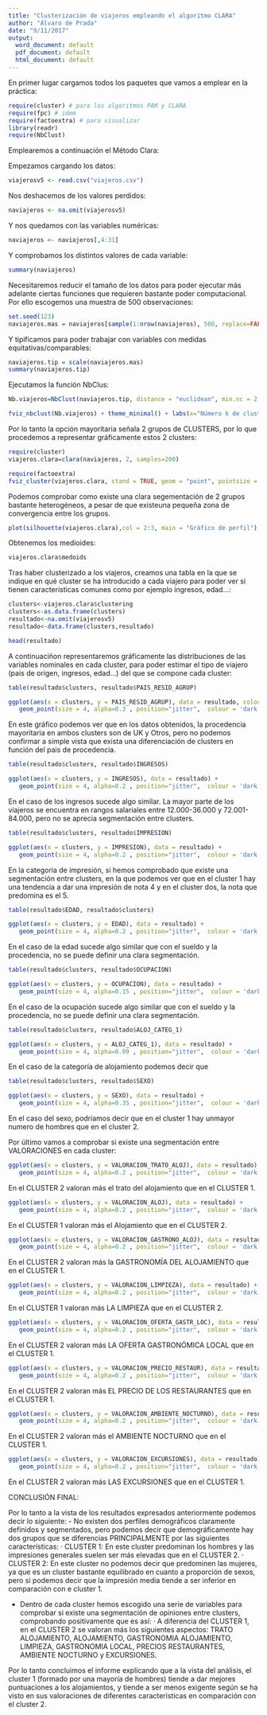 ```yaml
---
title: "Clusterización de viajeros empleando el algoritmo CLARA"
author: "Álvaro de Prada"
date: "9/11/2017"
output:
  word_document: default
  pdf_document: default
  html_document: default
---
```


En primer lugar cargamos todos los paquetes que vamos a emplear en la práctica:
```r
require(cluster) # para los algoritmos PAM y CLARA 
require(fpc) # idem
require(factoextra) # para visualizar
library(readr)
require(NbClust)
```

Emplearemos a continuación el Método Clara:

Empezamos cargando los datos:
```r
viajerosv5 <- read.csv("viajeros.csv")
```
Nos deshacemos de los valores perdidos:
```r
naviajeros <- na.omit(viajerosv5)
```
Y nos quedamos con las variables numéricas:
```r
naviajeros <- naviajeros[,4:31]
```
Y comprobamos los distintos valores de cada variable:
```r
summary(naviajeros)
```

Necesitaremos reducir el tamaño de los datos para poder ejecutar más adelante ciertas funciones que requieren bastante poder computacional. Por ello escogemos una muestra de 500 observaciones:
```r
set.seed(123)
naviajeros.mas = naviajeros[sample(1:nrow(naviajeros), 500, replace=FALSE),] 
```

Y tipificamos para poder trabajar con variables con medidas equitativas/comparables:
```r
naviajeros.tip = scale(naviajeros.mas)
summary(naviajeros.tip)
```

Ejecutamos la función NbClus:
```r
Nb.viajeros=NbClust(naviajeros.tip, distance = "euclidean", min.nc = 2, max.nc = 10, method = "complete", index ="all")
```
```r
fviz_nbclust(Nb.viajeros) + theme_minimal() + labs(x="Número k de clusters", y="Frecuencia")
```
Por lo tanto la opción mayoritaria señala 2 grupos de CLUSTERS, por lo que procedemos a representar gráficamente estos 2 clusters:
```r
require(cluster)
viajeros.clara=clara(naviajeros, 2, samples=200)
```
```r
require(factoextra)
fviz_cluster(viajeros.clara, stand = TRUE, geom = "point", pointsize = 1)
```

Podemos comprobar como existe una clara segementación de 2 grupos bastante heterogéneos, a pesar de que existeuna pequeña zona de convergencia entre los grupos.
```r
plot(silhouette(viajeros.clara),col = 2:3, main = "Gráfico de perfil")
```

Obtenemos los medioides:
```r
viajeros.clara$medoids
```

Tras haber clusterizado a los viajeros, creamos una tabla en la que se indique en qué cluster se ha introducido a cada viajero para poder ver si tienen características comunes como por ejemplo ingresos, edad...:
```r
clusters<-viajeros.clara$clustering
clusters<-as.data.frame(clusters)                        
resultado<-na.omit(viajerosv5)
resultado<-data.frame(clusters,resultado)
```

```r
head(resultado)
```

A continuaciñon representaremos gráficamente las distribuciones de las variables nominales en cada cluster, para poder estimar el tipo de viajero (pais de origen, ingresos, edad...) del que se compone cada cluster:

```r
table(resultado$clusters, resultado$PAIS_RESID_AGRUP)
```
```r
ggplot(aes(x = clusters, y = PAIS_RESID_AGRUP), data = resultado, colour = 'red') +
   geom_point(size = 4, alpha=0.3 , position="jitter",  colour = 'dark blue')
```
En este gráfico podemos ver que en los datos obtenidos, la procedencia mayoritaria en ambos clusters son de UK y Otros, pero no podemos confirmar a simple vista que exista una diferenciación de clusters en función del pais de procedencia.

```r
table(resultado$clusters, resultado$INGRESOS)
```
```r
ggplot(aes(x = clusters, y = INGRESOS), data = resultado) +
   geom_point(size = 4, alpha=0.2 , position="jitter",  colour = 'dark blue')
```
En el caso de los ingresos sucede algo similar. La mayor parte de los viajeros se encuentra en rangos salariales entre 12.000-36.000 y 72.001-84.000, pero no se aprecia segmentación entre clusters.

```r
table(resultado$clusters, resultado$IMPRESION)
```
```r
ggplot(aes(x = clusters, y = IMPRESION), data = resultado) +
   geom_point(size = 4, alpha=0.2 , position="jitter",  colour = 'dark blue')
```
En la categoría de impresión, si hemos comprobado que existe una segmentación entre clusters, en la que podemos ver que en el cluster 1 hay una tendencia a dar una impresión de nota 4 y en el cluster dos, la nota que predomina es el 5.

```r
table(resultado$EDAD, resultado$clusters)
```
```r
ggplot(aes(x = clusters, y = EDAD), data = resultado) +
   geom_point(size = 4, alpha=0.2 , position="jitter",  colour = 'dark blue')
```
En el caso de la edad sucede algo similar que con el sueldo y la procedencia, no se puede definir una clara segmentación.

```r
table(resultado$clusters, resultado$OCUPACION)
```
```r
ggplot(aes(x = clusters, y = OCUPACION), data = resultado) +
   geom_point(size = 4, alpha=0.15 , position="jitter",  colour = 'dark blue')
```
En el caso de la ocupación sucede algo similar que con el sueldo y la procedencia, no se puede definir una clara segmentación.

```r
table(resultado$clusters, resultado$ALOJ_CATEG_1) 
```
```r
ggplot(aes(x = clusters, y = ALOJ_CATEG_1), data = resultado) +
   geom_point(size = 4, alpha=0.09 , position="jitter",  colour = 'dark blue')
```
En el caso de la categoría de alojamiento podemos decir que 

```r
table(resultado$clusters, resultado$SEXO)
```
```r
ggplot(aes(x = clusters, y = SEXO), data = resultado) +
   geom_point(size = 4, alpha=0.35 , position="jitter",  colour = 'dark blue')
```
En el caso del sexo, podríamos decir que en el cluster 1 hay unmayor numero de hombres que en el cluster 2.


Por último vamos a comprobar si existe una segmentación entre VALORACIONES en cada cluster:

```r
ggplot(aes(x = clusters, y = VALORACION_TRATO_ALOJ), data = resultado) +
   geom_point(size = 4, alpha=0.2 , position="jitter",  colour = 'dark blue')
```
En el CLUSTER 2 valoran más el trato del alojamiento que en el CLUSTER 1.


```r
ggplot(aes(x = clusters, y = VALORACION_ALOJ), data = resultado) +
   geom_point(size = 4, alpha=0.2 , position="jitter",  colour = 'dark blue')
```
En el CLUSTER 1 valoran más el Alojamiento que en el CLUSTER 2.




```r
ggplot(aes(x = clusters, y = VALORACION_GASTRONO_ALOJ), data = resultado) +
   geom_point(size = 4, alpha=0.2 , position="jitter",  colour = 'dark blue')
```
En el CLUSTER 2 valoran más la GASTRONOMÍA DEL ALOJAMIENTO que en el CLUSTER 1.



```r
ggplot(aes(x = clusters, y = VALORACION_LIMPIEZA), data = resultado) +
   geom_point(size = 4, alpha=0.2 , position="jitter",  colour = 'dark blue')
```
En el CLUSTER 1 valoran más LA LIMPIEZA que en el CLUSTER 2.



```r
ggplot(aes(x = clusters, y = VALORACION_OFERTA_GASTR_LOC), data = resultado) +
   geom_point(size = 4, alpha=0.2 , position="jitter",  colour = 'dark blue')
```
En el CLUSTER 2 valoran más LA OFERTA GASTRONÓMICA LOCAL que en el CLUSTER 1.




```r
ggplot(aes(x = clusters, y = VALORACION_PRECIO_RESTAUR), data = resultado) +
   geom_point(size = 4, alpha=0.2 , position="jitter",  colour = 'dark blue')
```
En el CLUSTER 2 valoran más EL PRECIO DE LOS RESTAURANTES que en el CLUSTER 1.




```r
ggplot(aes(x = clusters, y = VALORACION_AMBIENTE_NOCTURNO), data = resultado) +
   geom_point(size = 4, alpha=0.2 , position="jitter",  colour = 'dark blue')
```
En el CLUSTER 2 valoran más el AMBIENTE NOCTURNO que en el CLUSTER 1.




```r
ggplot(aes(x = clusters, y = VALORACION_EXCURSIONES), data = resultado) +
   geom_point(size = 4, alpha=0.2 , position="jitter",  colour = 'dark blue')
```
En el CLUSTER 2 valoran más LAS EXCURSIONES que en el CLUSTER 1.


CONCLUSIÓN FINAL:

Por lo tanto a la vista de los resultados expresados anteriormente podemos decir lo siguiente:
 - No existen dos perfiles demográficos claramente definidos y segmentados, pero podemos decir que demográficamente hay dos grupos que se diferencias PRINCIPALMENTE por las siguientes características: 
      · CLUSTER 1: En este cluster predominan los hombres y las impresiones generales suelen ser más elevadas que en el CLUSTER 2.
      · CLUSTER 2: En este cluster no podemos decir que predominen las mujeres, ya que es un cluster bastante equilibrado en cuanto a                         proporción de sexos, pero si podemos decir que la impresión media tiende a ser inferior en comparación con e cluster 1.
      
- Dentro de cada cluster hemos escogido una serie de variables para comprobar si existe una segmentación de opiniones entre clusters, comprobando positivamente que es así:
      · A diferencia del CLUSTER 1, en el CLUSTER 2 se valoran más los siguientes aspectos: TRATO ALOJAMIENTO, ALOJAMIENTO, GASTRONOMIA ALOJAMIENTO, LIMPIEZA, GASTRONOMIA LOCAL, PRECIOS RESTAURANTES, AMBIENTE NOCTURNO y EXCURSIONES.
      
      
Por lo tanto concluimos el informe explicando que a la vista del análisis, el cluster 1 (formado por una mayoría de hombres) tiende a dar mejores puntuaciones a los alojamientos, y tiende a ser menos exigente según se ha visto en sus valoraciones de diferentes características en comparación con el cluster 2.  








